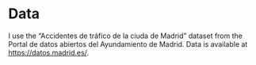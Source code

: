 # Data {#sec-app-data}

I use the "Accidentes de tráfico de la ciuda de Madrid" dataset from the Portal de datos abiertos del Ayundamiento de Madrid. Data is available at [https://datos.madrid.es/](https://datos.madrid.es/).